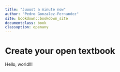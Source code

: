 ```yaml
---
title: "Juuust a minute now"
author: "Pedro Gonzalez-Fernandez"
site: bookdown::bookdown_site
documentclass: book
classoption: openany
---
```


# Create your open textbook

Hello, world!!!
